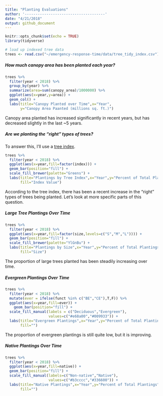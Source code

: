 ```yaml
---
title: "Planting Evaluations"
author: '-------------------------------------'
date: "4/21/2018"
output: github_document
---
```


```r
knitr::opts_chunk$set(echo = TRUE)
library(tidyverse)
```

```r
# load up indexed tree data
trees <- read.csv("~/emergency-response-time/data/tree_tidy_index.csv")
```

##### How much canopy area has been planted each year?

```r
trees %>%
  filter(year < 2018) %>%
  group_by(year) %>%
  summarize(area=sum(canopy_area)/1000000) %>%
  ggplot(aes(x=year,y=area)) + 
  geom_col() +
  labs(title="Canopy Planted over Time",x="Year",
       y="Canopy Area Paanted (millions sq. ft.)")
```

Canopy area planted has increased significantly in recent years, but has decreased slightly in the last ~5 years.

##### Are we planting the "right" types of trees?

To answer this, I'll use a [tree index](https://github.com/ds-civic-data/nuisance-trees/blob/master/code/tree-index.md).

```r
trees %>%
  filter(year < 2018) %>%
  ggplot(aes(x=year,fill=factor(index))) + 
  geom_bar(position="fill") +
  scale_fill_brewer(palette="Greens") +
  labs(title="Plantings by Tree Index",x="Year",y="Percent of Total Plantings",
       fill="Index Value")
```

According to the tree index, there has been a recent increase in the "right" types of trees being planted.  Let's look at more specific parts of this question.

##### Large Tree Plantings Over Time

```r
trees %>%
  filter(year < 2018) %>%
  ggplot(aes(x=year,fill=factor(size,levels=c("S","M","L")))) + 
  geom_bar(position="fill") +
  scale_fill_brewer(palette="YlGnBu") +
  labs(title="Plantings by Size",x="Year",y="Percent of Total Plantings",
       fill="Size")
```

The proportion of large trees planted has been steadily increasing over time.

##### Evergreen Plantings Over Time

```r
trees %>%
  filter(year < 2018) %>%
  mutate(ever = ifelse(funct %in% c("BE","CE"),T,F)) %>%
  ggplot(aes(x=year,fill=ever)) + 
    geom_bar(position="fill") +
  scale_fill_manual(labels = c("Deciduous","Evergreen"),
                    values=c("#e68a00","#009933")) +
  labs(title="Evergreen Plantings",x="Year",y="Percent of Total Plantings",
       fill="")
```

The proportion of evergreen plantings is still quite low, but it is improving.

##### Native Plantings Over Time

```r
trees %>%
  filter(year < 2018) %>%
  ggplot(aes(x=year,fill=native)) +
  geom_bar(position="fill") +
  scale_fill_manual(labels=c("Non-native","Native"),
                    values=c("#b3cccc","#336600")) +
  labs(title="Native Plantings",x="Year",y="Percent of Total Plantings",
       fill="")
```
